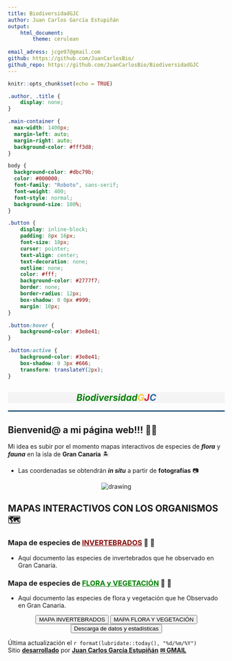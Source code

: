 ```yaml
---
title: BiodiversidadGJC
author: Juan Carlos García Estupiñán
output: 
    html_document:
        theme: cerulean
        
email_adress: jcge97@gmail.com
github: https://github.com/JuanCarlosBio/ 
github_repo: https://github.com/JuanCarlosBio/BiodiversidadGJC
---
```


```r
knitr::opts_chunk$set(echo = TRUE)
```

<link rel="preconnect" href="https://fonts.googleapis.com">
<link rel="preconnect" href="https://fonts.gstatic.com" crossorigin>
<link href="https://fonts.googleapis.com/css2?family=Montserrat:ital,wght@0,100..900;1,100..900&family=Roboto+Slab:wght@100..900&family=Roboto:ital,wght@0,100;0,300;0,400;0,500;0,700;0,900;1,100;1,300;1,400;1,500;1,700;1,900&display=swap" rel="stylesheet">

```css
.author, .title {
    display: none;
}

.main-container {
  max-width: 1400px;
  margin-left: auto;
  margin-right: auto;
  background-color: #fff3d8;
}

body {
  background-color: #dbc79b;
  color: #000000;
  font-family: "Roboto", sans-serif;
  font-weight: 400;
  font-style: normal;
  background-size: 100%;
}

.button {
    display: inline-block;
    padding: 8px 16px;
    font-size: 18px;
    cursor: pointer;
    text-align: center;
    text-decoration: none;
    outline: none;
    color: #fff;
    background-color: #2777f7;
    border: none;
    border-radius: 12px;
    box-shadow: 0 0px #999;
    margin: 10px;
}

.button:hover {
    background-color: #3e8e41;
}

.button:active {
    background-color: #3e8e41;
    box-shadow: 0 3px #666;
    transform: translateY(2px);
}
```

<center>

<div style="background-color: #F4F4F4; text-align: center;">
# ***<span style='color: green'>Biodiversidad</span><span style='color: #fcc938'>G</span><span style='color: #e8002d'>J</span><span style='color: #1e68a4'>C</span>***
</div>

<hr style="border: 1px solid #317EAC;">

</center>

## **Bienvenid@ a mi página web!!!** 👨‍💻

Mi idea es subir por el momento mapas interactivos de especies de ***flora*** y ***fauna*** en la isla de **Gran Canaria** 🏝️ 

* Las coordenadas se obtendrán ***in situ*** a partir de **fotografías** &#128247; 

<center>

<img src="figures/GC_mapa.png" alt="drawing"/>

</center>

## <strong>MAPAS INTERACTIVOS CON LOS ORGANISMOS</strong> 🗺️️

### Mapa de especies de <span style='color: #870909'><u>INVERTEBRADOS</u></span> 🐌 🐜

* Aquí documento las especies de invertebrados que he observado en Gran Canaria.

### Mapa de especies de <span style='color: green'><u>FLORA y VEGETACIÓN</u></span> 🌺 🌱

* Aquí documento las especies de flora y vegetación que he Observado en Gran Canaria.

<div style="text-align: center;">
<button class="button" onclick="window.location.href='./invertebrates'">MAPA INVERTEBRADOS</button>
<button class="button" onclick="window.location.href='./flora'">MAPA FLORA Y VEGETACIÓN</button>
<button class="button" onclick="window.location.href='./data'">Descarga de datos y estadísticas</button>
</div>


Última actualización el `r format(lubridate::today(), "%d/%m/%Y")`  
Sitio [**desarrollado**](`r rmarkdown::metadata$github_repo`) por [<u>**Juan Carlos García Estupiñán**</u>](`r rmarkdown::metadata$github`) 
[<u>**&#x2709; GMAIL**</u>](mailto:`r rmarkdown::metadata$email_adress`)
